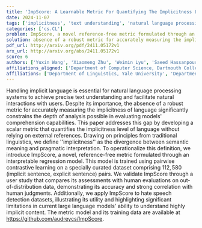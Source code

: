 ```yaml
---
title: 'ImpScore: A Learnable Metric For Quantifying The Implicitness Level of Language'
date: 2024-11-07
tags: ['implicitness', 'text understanding', 'natural language processing', 'large language models', 'pairwise contrastive learning', 'implicit language', 'pragmatic interpretation', 'semantic meaning', 'scalar metric', 'hate speech detection', 'comprehension capabilities']
categories: ['cs.CL']
problem: ImpScore, a novel reference-free metric formulated through an interpretable regression model
solution: absence of a robust metric for accurately measuring the implicitness of language
pdf_url: http://arxiv.org/pdf/2411.05172v1
arx_url: http://arxiv.org/abs/2411.05172v1
score: 6
authors: ['Yuxin Wang', 'Xiaomeng Zhu', 'Weimin Lyu', 'Saeed Hassanpour', 'Soroush Vosoughi']
affiliations_aligned: ['Department of Computer Science, Dartmouth College', 'Department of Linguistics, Yale University', 'Department of Computer Science, Stony Brook University', 'Department of Computer Science, Dartmouth College', 'Department of Computer Science, Dartmouth College']
affiliations: ['Department of Linguistics, Yale University', 'Department of Computer Science, Dartmouth College', 'Department of Computer Science, Stony Brook University']
---
```



Handling implicit language is essential for natural language processing systems to achieve precise text understanding and facilitate natural interactions with users. Despite its importance, the absence of a robust metric for accurately measuring the implicitness of language significantly constrains the depth of analysis possible in evaluating models' comprehension capabilities. This paper addresses this gap by developing a scalar metric that quantifies the implicitness level of language without relying on external references. Drawing on principles from traditional linguistics, we define ''implicitness'' as the divergence between semantic meaning and pragmatic interpretation. To operationalize this definition, we introduce ImpScore, a novel, reference-free metric formulated through an interpretable regression model. This model is trained using pairwise contrastive learning on a specially curated dataset comprising $112,580$ (implicit sentence, explicit sentence) pairs. We validate ImpScore through a user study that compares its assessments with human evaluations on out-of-distribution data, demonstrating its accuracy and strong correlation with human judgments. Additionally, we apply ImpScore to hate speech detection datasets, illustrating its utility and highlighting significant limitations in current large language models' ability to understand highly implicit content. The metric model and its training data are available at https://github.com/audreycs/ImpScore.